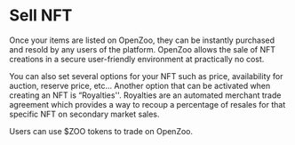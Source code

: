 # Sell NFT

Once your items are listed on OpenZoo, they can be instantly purchased and resold by any users of the platform. OpenZoo allows the sale of NFT creations in a secure user-friendly environment at practically no cost.

You can also set several options for your NFT such as price, availability for auction, reserve price, etc…
Another option that can be activated when creating an NFT is “Royalties''. Royalties are an automated merchant trade agreement which provides a way to recoup a percentage of resales for that specific NFT on secondary market sales.

Users can use $ZOO tokens to trade on OpenZoo.
